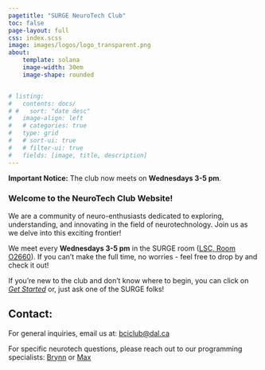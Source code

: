 ```yaml
---
pagetitle: "SURGE NeuroTech Club"
toc: false
page-layout: full
css: index.scss
image: images/logos/logo_transparent.png
about:
    template: solana
    image-width: 30em
    image-shape: rounded


# listing:
#   contents: docs/
# #   sort: "date desc"
#   image-align: left
#   # categories: true
#   type: grid
#   # sort-ui: true
#   # filter-ui: true
#   fields: [image, title, description]
---
```


<!-- ![](images/logos/new_logo_transparent.png){.banner-image} -->


<div class="notice">
  **Important Notice:** The club now meets on **Wednesdays 3-5 pm**.
</div>


### Welcome to the NeuroTech Club Website! 
We are a community of neuro-enthusiasts dedicated to exploring, understanding, and innovating in the field of neurotechnology. Join us as we delve into this exciting frontier!

We meet every <span class='highlight1'>**Wednesdays 3-5 pm**</span> in the SURGE room ([LSC, Room O2660](who_we_are.qmd#directions)). If you can't make the full time, no worries - feel free to drop by and check it out!

If you're new to the club and don't know where to begin, you can click on [*Get Started*](docs/tutorials/index.qmd) or, just ask one of the SURGE folks!

## Contact:

For general inquiries, email us at: [bciclub@dal.ca](mailto:bciclub@dal.ca)

For specific neurotech questions, please reach out to our programming specialists: [Brynn](mailto:brynn.hs@dal.ca) or [Max](mailto:mascini.max@dal.ca)

<br> <br> <br> <br> <br> <br> 
